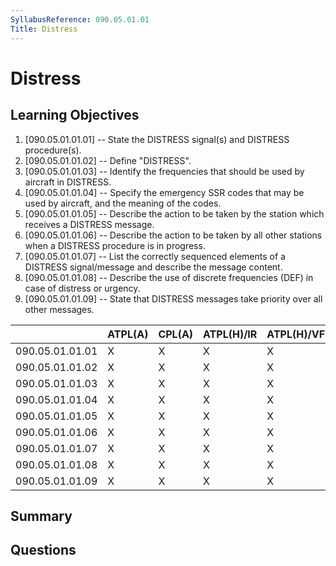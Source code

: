```yaml
---
SyllabusReference: 090.05.01.01
Title: Distress
---
```


# Distress

## Learning Objectives

1. [090.05.01.01.01] -- State the DISTRESS signal(s) and DISTRESS procedure(s).
2. [090.05.01.01.02] -- Define "DISTRESS".
3. [090.05.01.01.03] -- Identify the frequencies that should be used by aircraft in DISTRESS.
4. [090.05.01.01.04] -- Specify the emergency SSR codes that may be used by aircraft, and the meaning of the codes.
5. [090.05.01.01.05] -- Describe the action to be taken by the station which receives a DISTRESS message.
6. [090.05.01.01.06] -- Describe the action to be taken by all other stations when a DISTRESS procedure is in progress.
7. [090.05.01.01.07] -- List the correctly sequenced elements of a DISTRESS signal/message and describe the message content.
8. [090.05.01.01.08] -- Describe the use of discrete frequencies (DEF) in case of distress or urgency.
9. [090.05.01.01.09] -- State that DISTRESS messages take priority over all other messages.


|                 | ATPL(A) | CPL(A) | ATPL(H)/IR | ATPL(H)/VFR | CPL(H) | IR | CBIR(A) |
|-----------------|---------|--------|------------|-------------|--------|----|---------|
| 090.05.01.01.01 |    X    |    X   |      X     |      X      |   X    | X  |    X    |
| 090.05.01.01.02 |    X    |    X   |      X     |      X      |   X    | X  |    X    |
| 090.05.01.01.03 |    X    |    X   |      X     |      X      |   X    | X  |    X    |
| 090.05.01.01.04 |    X    |    X   |      X     |      X      |   X    | X  |    X    |
| 090.05.01.01.05 |    X    |    X   |      X     |      X      |   X    | X  |    X    |
| 090.05.01.01.06 |    X    |    X   |      X     |      X      |   X    | X  |    X    |
| 090.05.01.01.07 |    X    |    X   |      X     |      X      |   X    | X  |    X    |
| 090.05.01.01.08 |    X    |    X   |      X     |      X      |   X    | X  |    X    |
| 090.05.01.01.09 |    X    |    X   |      X     |      X      |   X    | X  |    X    |

## Summary

## Questions
